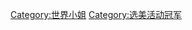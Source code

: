 {{Commonscat|Miss World delegates}}

[[Category:世界小姐|Category:世界小姐]]
[[Category:选美活动冠军|Category:选美活动冠军]]
